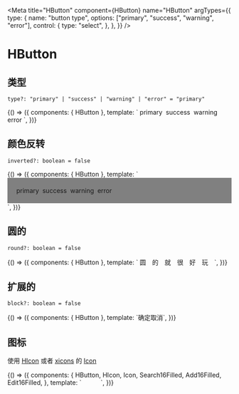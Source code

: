 

<Meta
  title="HButton"
  component={HButton}
  name="HButton"
  argTypes={{
    type: {
      name: "button type",
      options: ["primary", "success", "warning", "error"],
      control: {
        type: "select",
      },
    },
  }}
/>

# HButton

## 类型

`type?: "primary" | "success" | "warning" | "error" = "primary"`

<Canvas>
  <Story name="类型">
    {() => ({
      components: { HButton },
      template: `
  <HButton type="primary">primary</HButton>&nbsp;
  <HButton type="success">success</HButton>&nbsp;
  <HButton type="warning">warning</HButton>&nbsp;
  <HButton type="error">error</HButton>
  `,
    })}
  </Story>
</Canvas>

## 颜色反转

`inverted?: boolean = false`

<Canvas>
  <Story name="颜色反转" parameters={{ layout: "fullscreen" }}>
    {() => ({
      components: { HButton },
      template: `
<div style="padding:20px; background-color: gray;">
  <HButton type="primary" inverted>primary</HButton>&nbsp;
  <HButton type="success" inverted>success</HButton>&nbsp;
  <HButton type="warning" inverted>warning</HButton>&nbsp;
  <HButton type="error" inverted>error</HButton>
</div>
  `,
    })}
  </Story>
</Canvas>

## 圆的

`round?: boolean = false`

<Canvas>
  <Story name="圆的">
    {() => ({
      components: { HButton },
      template: `
<HButton round style="margin-right:10px">圆</HButton>
<HButton round style="margin-right:10px">的</HButton>
<HButton round style="margin-right:10px">就</HButton>
<HButton round style="margin-right:10px">很</HButton>
<HButton round style="margin-right:10px">好</HButton>
<HButton round style="margin-right:10px">玩</HButton>
`,
    })}
  </Story>
</Canvas>

## 扩展的

`block?: boolean = false`

<Canvas>
  <Story name="扩展的">
    {() => ({
      components: { HButton },
      template: `<HButton block style="margin-bottom:10px">确定</HButton><HButton block type="error">取消</HButton>`,
    })}
  </Story>
</Canvas>

## 图标

使用 [HIcon](?path=/docs/hicon--基础) 或者 [xicons](https://www.xicons.org/#/) 的 [Icon](https://github.com/07akioni/xicons#usage)

<Canvas>
  <Story name="图标">
    {() => ({
      components: {
        HButton,
        HIcon,
        Icon,
        Search16Filled,
        Add16Filled,
        Edit16Filled,
      },
      template: `
<HButton round>
  <HIcon>
    <Search16Filled />
  </HIcon>
</HButton>&nbsp;
<HButton round>
  <HIcon>
    <Add16Filled />
  </HIcon>
</HButton>&nbsp;
<HButton round>
  <HIcon>
    <Edit16Filled />
  </HIcon>
</HButton>&nbsp;
<HButton>
  <HIcon>
    <Search16Filled />
  </HIcon>
</HButton>&nbsp;
<HButton>
  <HIcon>
    <Add16Filled />
  </HIcon>
</HButton>&nbsp;
<HButton>
  <HIcon>
    <Edit16Filled />
  </HIcon>
</HButton>
`,
    })}
  </Story>
</Canvas>

